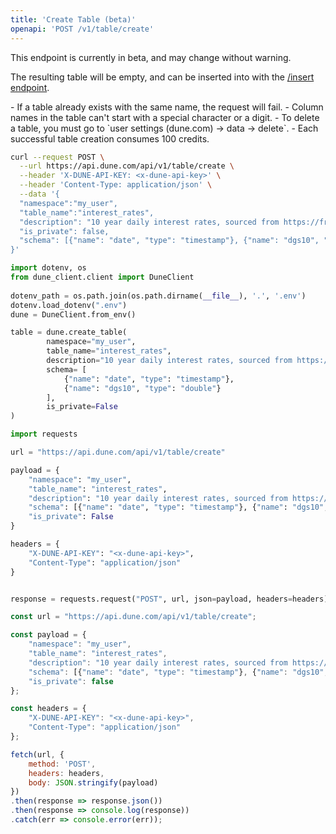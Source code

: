 ```yaml
---
title: 'Create Table (beta)'
openapi: 'POST /v1/table/create'
---
```


<Warning>
This endpoint is currently in beta, and may change without warning.
</Warning>

The resulting table will be empty, and can be inserted into with the [/insert endpoint](./insert).

<Note>
- If a table already exists with the same name, the request will fail.
- Column names in the table can't start with a special character or a digit.
- To delete a table, you must go to `user settings (dune.com) -> data -> delete`.
- Each successful table creation consumes 100 credits.
</Note>

<RequestExample>

```bash curl
curl --request POST \
  --url https://api.dune.com/api/v1/table/create \
  --header 'X-DUNE-API-KEY: <x-dune-api-key>' \
  --header 'Content-Type: application/json' \
  --data '{
  "namespace":"my_user",
  "table_name":"interest_rates",
  "description": "10 year daily interest rates, sourced from https://fred.stlouisfed.org/series/DGS10",
  "is_private": false,
  "schema": [{"name": "date", "type": "timestamp"}, {"name": "dgs10", "type": "double"}]
}'
```

```python Python SDK
import dotenv, os
from dune_client.client import DuneClient
 
dotenv_path = os.path.join(os.path.dirname(__file__), '.', '.env')
dotenv.load_dotenv(".env")
dune = DuneClient.from_env()

table = dune.create_table(
        namespace="my_user",
        table_name="interest_rates",
        description="10 year daily interest rates, sourced from https://fred.stlouisfed.org/series/DGS10",
        schema= [
            {"name": "date", "type": "timestamp"},
            {"name": "dgs10", "type": "double"}
        ],
        is_private=False
)
```

```python Python
import requests

url = "https://api.dune.com/api/v1/table/create"

payload = {
    "namespace": "my_user",
    "table_name": "interest_rates",
    "description": "10 year daily interest rates, sourced from https://fred.stlouisfed.org/series/DGS10",
    "schema": [{"name": "date", "type": "timestamp"}, {"name": "dgs10", "type": "double"}],
    "is_private": False
}

headers = {
    "X-DUNE-API-KEY": "<x-dune-api-key>",
    "Content-Type": "application/json"
}


response = requests.request("POST", url, json=payload, headers=headers)
```

```javascript Javascript
const url = "https://api.dune.com/api/v1/table/create";

const payload = {
    "namespace": "my_user",
    "table_name": "interest_rates",
    "description": "10 year daily interest rates, sourced from https://fred.stlouisfed.org/series/DGS10",
    "schema": [{"name": "date", "type": "timestamp"}, {"name": "dgs10", "type": "double"}],
    "is_private": false
};

const headers = {
    "X-DUNE-API-KEY": "<x-dune-api-key>",
    "Content-Type": "application/json"
};

fetch(url, {
    method: 'POST',
    headers: headers,
    body: JSON.stringify(payload)
})
.then(response => response.json())
.then(response => console.log(response))
.catch(err => console.error(err));
```
</RequestExample>
